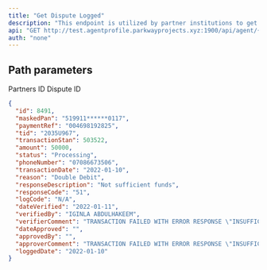 ```yaml
---
title: "Get Dispute Logged"
description: "This endpoint is utilized by partner institutions to get dispute already logged."
api: "GET http://test.agentprofile.parkwayprojects.xyz:1900/api/agent/{agentId}/disputes/{disputeId}"
auth: "none"
---
```


## Path parameters 

<ParamField path="agentId" type="number" required>
  Partners ID
</ParamField>

<ParamField path="disputeId" type="number" required>
  Dispute ID
</ParamField>

<ResponseExample>

```json Response
{
  "id": 8491,
  "maskedPan": "519911******0117",
  "paymentRef": "004698192825",
  "tid": "2035U967",
  "transactionStan": 503522,
  "amount": 50000,
  "status": "Processing",
  "phoneNumber": "07086673506",
  "transactionDate": "2022-01-10",
  "reason": "Double Debit",
  "responseDescription": "Not sufficient funds",
  "responseCode": "51",
  "logCode": "N/A",
  "dateVerified": "2022-01-11",
  "verifiedBy": "IGINLA ABDULHAKEEM",
  "verifierComment": "TRANSACTION FAILED WITH ERROR RESPONSE \"INSUFFICIENT FUND\"",
  "dateApproved": "",
  "approvedBy": "",
  "approverComment": "TRANSACTION FAILED WITH ERROR RESPONSE \"INSUFFICIENT FUND\"",
  "loggedDate": "2022-01-10"
}
```

</ResponseExample>
